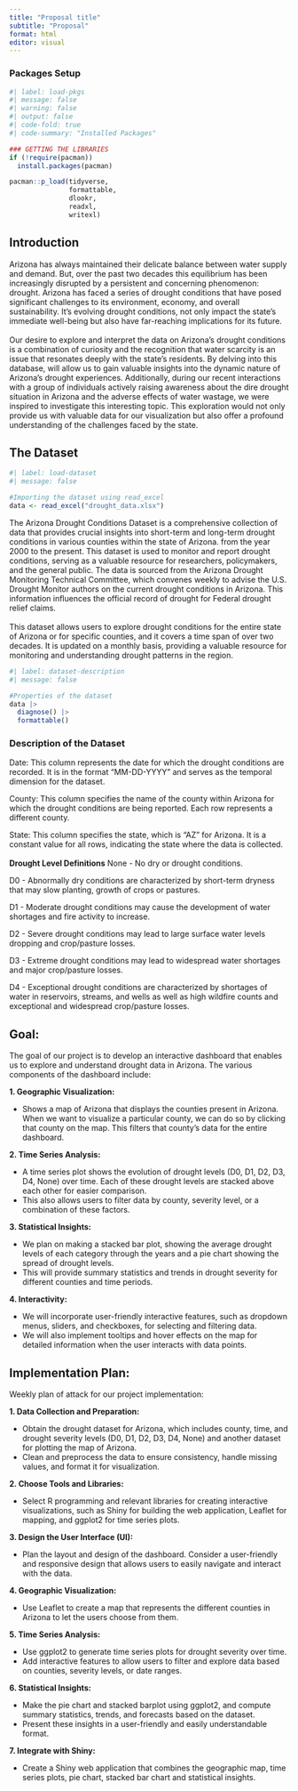 ```yaml
---
title: "Proposal title"
subtitle: "Proposal"
format: html
editor: visual
---
```


### Packages Setup

```r
#| label: load-pkgs
#| message: false
#| warning: false
#| output: false
#| code-fold: true
#| code-summary: "Installed Packages"

### GETTING THE LIBRARIES
if (!require(pacman))
  install.packages(pacman)

pacman::p_load(tidyverse,
               formattable,
               dlookr,
               readxl,
               writexl)
```

## Introduction

Arizona has always maintained their delicate balance between water supply and demand. But, over the past two decades this equilibrium has been increasingly disrupted by a persistent and concerning phenomenon: drought. Arizona has faced a series of drought conditions that have posed significant challenges to its environment, economy, and overall sustainability. It's evolving drought conditions, not only impact the state's immediate well-being but also have far-reaching implications for its future.\
\
Our desire to explore and interpret the data on Arizona's drought conditions is a combination of curiosity and the recognition that water scarcity is an issue that resonates deeply with the state's residents. By delving into this database, will allow us to gain valuable insights into the dynamic nature of Arizona's drought experiences. Additionally, during our recent interactions with a group of individuals actively raising awareness about the dire drought situation in Arizona and the adverse effects of water wastage, we were inspired to investigate this interesting topic. This exploration would not only provide us with valuable data for our visualization but also offer a profound understanding of the challenges faced by the state.

## The Dataset

```r
#| label: load-dataset
#| message: false

#Importing the dataset using read_excel
data <- read_excel("drought_data.xlsx")

```

The Arizona Drought Conditions Dataset is a comprehensive collection of data that provides crucial insights into short-term and long-term drought conditions in various counties within the state of Arizona. from the year 2000 to the present. This dataset is used to monitor and report drought conditions, serving as a valuable resource for researchers, policymakers, and the general public. The data is sourced from the Arizona Drought Monitoring Technical Committee, which convenes weekly to advise the U.S. Drought Monitor authors on the current drought conditions in Arizona. This information influences the official record of drought for Federal drought relief claims.\
\
This dataset allows users to explore drought conditions for the entire state of Arizona or for specific counties, and it covers a time span of over two decades. It is updated on a monthly basis, providing a valuable resource for monitoring and understanding drought patterns in the region.

```r
#| label: dataset-description
#| message: false

#Properties of the dataset 
data |>
  diagnose() |>
  formattable()
```

### Description of the Dataset

Date: This column represents the date for which the drought conditions are recorded. It is in the format "MM-DD-YYYY" and serves as the temporal dimension for the dataset.

County: This column specifies the name of the county within Arizona for which the drought conditions are being reported. Each row represents a different county.

State: This column specifies the state, which is "AZ" for Arizona. It is a constant value for all rows, indicating the state where the data is collected.\
\
**Drought Level Definitions** None - No dry or drought conditions.

D0 - Abnormally dry conditions are characterized by short-term dryness that may slow planting, growth of crops or pastures.

D1 - Moderate drought conditions may cause the development of water shortages and fire activity to increase.

D2 - Severe drought conditions may lead to large surface water levels dropping and crop/pasture losses.

D3 - Extreme drought conditions may lead to widespread water shortages and major crop/pasture losses.

D4 - Exceptional drought conditions are characterized by shortages of water in reservoirs, streams, and wells as well as high wildfire counts and exceptional and widespread crop/pasture losses.

## Goal:

The goal of our project is to develop an interactive dashboard that enables us to explore and understand drought data in Arizona. The various components of the dashboard include:

**1. Geographic Visualization:**

-   Shows a map of Arizona that displays the counties present in Arizona. When we want to visualize a particular county, we can do so by clicking that county on the map. This filters that county's data for the entire dashboard.

**2. Time Series Analysis:**

-   A time series plot shows the evolution of drought levels (D0, D1, D2, D3, D4, None) over time. Each of these drought levels are stacked above each other for easier comparison.
-   This also allows users to filter data by county, severity level, or a combination of these factors.

**3. Statistical Insights:**

-   We plan on making a stacked bar plot, showing the average drought levels of each category through the years and a pie chart showing the spread of drought levels.
-   This will provide summary statistics and trends in drought severity for different counties and time periods.

**4. Interactivity:**

-   We will incorporate user-friendly interactive features, such as dropdown menus, sliders, and checkboxes, for selecting and filtering data.
-   We will also implement tooltips and hover effects on the map for detailed information when the user interacts with data points.

## Implementation Plan:

Weekly plan of attack for our project implementation:

**1. Data Collection and Preparation:**

-   Obtain the drought dataset for Arizona, which includes county, time, and drought severity levels (D0, D1, D2, D3, D4, None) and another dataset for plotting the map of Arizona.
-   Clean and preprocess the data to ensure consistency, handle missing values, and format it for visualization.

**2. Choose Tools and Libraries:**

-   Select R programming and relevant libraries for creating interactive visualizations, such as Shiny for building the web application, Leaflet for mapping, and ggplot2 for time series plots.

**3. Design the User Interface (UI):**

-   Plan the layout and design of the dashboard. Consider a user-friendly and responsive design that allows users to easily navigate and interact with the data.

**4. Geographic Visualization:**

-   Use Leaflet to create a map that represents the different counties in Arizona to let the users choose from them.

**5. Time Series Analysis:**

-   Use ggplot2 to generate time series plots for drought severity over time.
-   Add interactive features to allow users to filter and explore data based on counties, severity levels, or date ranges.

**6. Statistical Insights:**

-   Make the pie chart and stacked barplot using ggplot2, and compute summary statistics, trends, and forecasts based on the dataset.
-   Present these insights in a user-friendly and easily understandable format.

**7. Integrate with Shiny:**

-   Create a Shiny web application that combines the geographic map, time series plots, pie chart, stacked bar chart and statistical insights.

